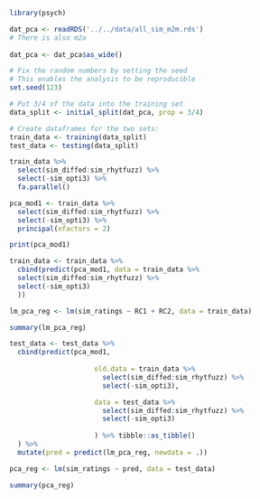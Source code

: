 


```r

library(psych)

```

```r

dat_pca <- readRDS('../../data/all_sim_m2m.rds')
# There is also m2a
  
dat_pca <- dat_pca$as_wide()

```


```r

# Fix the random numbers by setting the seed 
# This enables the analysis to be reproducible 
set.seed(123)

# Put 3/4 of the data into the training set 
data_split <- initial_split(dat_pca, prop = 3/4)

# Create dataframes for the two sets:
train_data <- training(data_split) 
test_data <- testing(data_split)

```


```r

train_data %>% 
  select(sim_diffed:sim_rhytfuzz) %>% 
  select(-sim_opti3) %>% 
  fa.parallel()

```

```r

pca_mod1 <- train_data %>% 
  select(sim_diffed:sim_rhytfuzz) %>% 
  select(-sim_opti3) %>% 
  principal(nfactors = 2)

```


```r

print(pca_mod1)

```

```r

train_data <- train_data %>% 
  cbind(predict(pca_mod1, data = train_data %>% 
  select(sim_diffed:sim_rhytfuzz) %>% 
  select(-sim_opti3)
  ))

```


```r

lm_pca_reg <- lm(sim_ratings ~ RC1 + RC2, data = train_data)


```


```r

summary(lm_pca_reg)

```


```r

test_data <- test_data %>% 
  cbind(predict(pca_mod1, 
                     
                     old.data = train_data %>%
                       select(sim_diffed:sim_rhytfuzz) %>%
                       select(-sim_opti3),

                     data = test_data %>% 
                       select(sim_diffed:sim_rhytfuzz) %>% 
                       select(-sim_opti3)
                     
                     ) %>% tibble::as_tibble()
  ) %>% 
  mutate(pred = predict(lm_pca_reg, newdata = .))


```




```r

pca_reg <- lm(sim_ratings ~ pred, data = test_data)

```

```r

summary(pca_reg)

```


